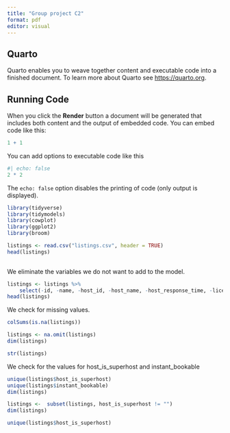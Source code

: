 ---
title: "Group project C2"
format: pdf
editor: visual
---

## Quarto

Quarto enables you to weave together content and executable code into a finished document. To learn more about Quarto see <https://quarto.org>.

## Running Code

When you click the **Render** button a document will be generated that includes both content and the output of embedded code. You can embed code like this:

```{r}
1 + 1
```

You can add options to executable code like this

```{r}
#| echo: false
2 * 2
```

The `echo: false` option disables the printing of code (only output is displayed).

```{r}
library(tidyverse)
library(tidymodels)
library(cowplot)
library(ggplot2)
library(broom)
```

```{r}
listings <- read.csv("listings.csv", header = TRUE)
head(listings)
     
```

We eliminate the variables we do not want to add to the model.

```{r}
listings <- listings %>%
    select(-id, -name, -host_id, -host_name, -host_response_time, -license,-latitude,-longitude)
head(listings)
```

We check for missing values.

```{r}
colSums(is.na(listings))
```

```{r}
listings <- na.omit(listings)
dim(listings)
```

```{r}
str(listings)
```

We check for the values for host_is_superhost and instant_bookable

```{r}
unique(listings$host_is_superhost)
unique(listings$instant_bookable)
dim(listings)
```

```{r}
listings <-  subset(listings, host_is_superhost != "") 
dim(listings)
```

```{r}
unique(listings$host_is_superhost)
```
